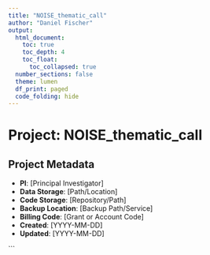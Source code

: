 ```yaml
---
title: "NOISE_thematic_call"
author: "Daniel Fischer"
output:
  html_document:
    toc: true
    toc_depth: 4
    toc_float:
      toc_collapsed: true
  number_sections: false
  theme: lumen
  df_print: paged
  code_folding: hide
---
```


# Project: NOISE_thematic_call

## Project Metadata
- **PI**: [Principal Investigator]
- **Data Storage**: [Path/Location]
- **Code Storage**: [Repository/Path]
- **Backup Location**: [Backup Path/Service]
- **Billing Code**: [Grant or Account Code]
- **Created**: [YYYY-MM-DD]
- **Updated**: [YYYY-MM-DD]

```

